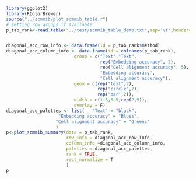 ```r
library(ggplot2)
library(RColorBrewer)
source("../scmmib/plot_scmmib_table.r")
# setting row groups if available
p_tab_rank<-read.table("../test/scmmib_table_demo.txt",sep='\t',header=T,check.names = F)


diagonal_acc_row_info <- data.frame(id = p_tab_rank$method)
diagonal_acc_column_info <- data.frame(id = colnames(p_tab_rank),
                          group = c("Text","Text",
                                    rep("Embedding accuracy", 2),
                                    rep("Cell alignment accuracy", 5), 
                                    "Embedding accuracy",
                                    "Cell alignment accuracy"), 
                          geom = c(rep("text",2),
                                   rep("circle",7),
                                   rep("bar",2)),
                          width = c(1.5,6.5,rep(2,9)),
                          overlay = F)
diagonal_acc_palettes <- list(   "Text" = "black",
                    "Embedding accuracy" = "Blues",
                   "Cell alignment accuracy" = "Greens"
                   )
p<-plot_scmmib_summary(data = p_tab_rank,
                       row_info = diagonal_acc_row_info,
                       column_info =diagonal_acc_column_info,
                       palettes = diagonal_acc_palettes,
                       rank = TRUE,
                       rect_normalize = T
                       )
p

```

